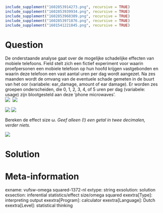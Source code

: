 ```r
include_supplement("1602853914273.png", recursive = TRUE)
include_supplement("1602853939934.png", recursive = TRUE)
include_supplement("1602853960309.png", recursive = TRUE)
include_supplement("1602853971876.png", recursive = TRUE)
include_supplement("1601541221845.png", recursive = TRUE)
```

Question
========
De onderstaande analyse gaat over de mogelijke schadelijke effecten van
mobiele telefoons. Field stelt zich een fictief experiment voor waarin
proefpersonen een mobiele telefoon op hun hoofd krijgen vastgebonden en
waarin deze telefoon een vast aantal uren per dag wordt aangezet. Na zes
maanden wordt de omvang van de eventuele schade gemeten in de buurt van
het oor (variabele: ear\_damage, amount of ear damage). Er worden zes
groepen onderscheiden, die 0, 1, 2, 3, 4, of 5 uren per dag (variabele:
usage) zijn blootgesteld aan deze ‘phone microwaves’.  
![](1602853914273.png) 
![](1602853939934.png)
  
![](1602853960309.png) ![](1602853971876.png)
  
Bereken de effect size ω. *Geef alleen (!) een getal in twee decimalen,
verder niets.*  
  
![](1601541221845.png)


Solution
========











Meta-information
================
exname: vufsw-omega squared-1372-nl
extype: string
exsolution: solution
exsection: inferential statistics/effect size/omega squared
exextra[Type]: interpreting output
exextra[Program]: calculator
exextra[Language]: Dutch
exextra[Level]: statistical thinking

